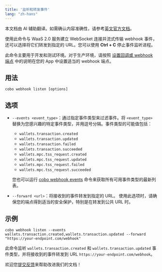 ```yaml
---
title: '监听和转发事件'
lang: "zh-hans"
---
```

<Note>本文档由 AI 辅助翻译。如需确认内容准确性，请参考[英文官方文档](https://www.cobo.com/developers/v2/guides/overview/introduction)。</Note>

使用此命令与 WaaS 2.0 服务建立 WebSocket 连接并流式传输 webhook 事件，还可以选择将它们转发到指定的 URL。您可以使用 **Ctrl + C** 停止事件监听进程。

<Note>此命令主要用于开发和测试环境。对于生产环境，请按照 [设置回调或 webhook 端点](/v2_cn/guides/webhooks-callbacks/set-up-endpoint) 中的说明在您的 App 中设置适当的 webhook 端点。</Note>

## 用法

```shell
cobo webhook listen [options]
```

## 选项

- `--events <event_type>`：通过指定事件类型来过滤事件。将 `<event_type>` 替换为您感兴趣的特定事件类型，并用逗号分隔。事件类型的可能值包括：
    - `wallets.transaction.created`
    - `wallets.transaction.updated`
    - `wallets.transaction.failed`
    - `wallets.transaction.succeeded`
    - `wallets.mpc.tss_request.created`
    - `wallets.mpc.tss_request.updated`
    - `wallets.mpc.tss_request.failed`
    - `wallets.mpc.tss_request.succeeded`

    <Info>您也可以运行 [cobo webhook events](/v2_cn/developer-tools/cobo-cli/event-types) 命令来获取所有可用事件类型的最新列表。</Info>

- `--forward <url>`：将接收到的事件转发到指定的 URL。
    <Note>使用此选项时，请确保您的端点得到适当的安全保护，特别是在转发到公共 URL 时。</Note>

## 示例

```shell   
cobo webhook listen --events wallets.transaction.created,wallets.transaction.updated --forward "https://your-endpoint.com/webhook"
```

此命令监听 `wallets.transaction.created` 和 `wallets.transaction.updated` 事件类型，并将接收到的事件转发到 URL `https://your-endpoint.com/webhook`。

<Tip>欢迎您[提交反馈](https://forms.zohopublic.com/cobo/form/DocumentFeedbackForm/formperma/QvLOhxJv1_JMsJ-1dleZ8Itb_7rzN-LtgvsDdxosoVI)来帮助改进我们的文档！</Tip>